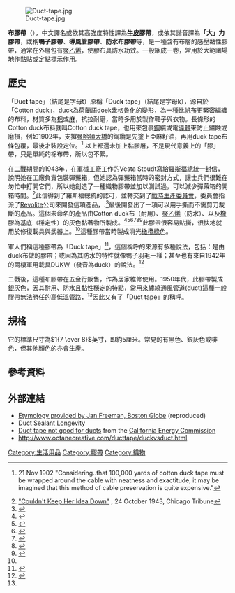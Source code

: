 [[Image:Duct-tape.jpg|thumb]]

'''布膠帶'''（{{lang-en|Duct tape}}），中文譯名或依其高強度特性譯為'''[[牛皮紙|牛皮]]膠帶'''，或依其諧音譯為'''「大」力膠帶'''，或稱'''鴨子膠帶'''、'''導風管膠帶'''、'''防水布膠帶'''等，是一種含有布層的感壓黏性膠帶，通常在外層包有[[聚乙烯|聚乙烯]]，使膠布具防水功效。一般綑成一卷，常用於大範圍場地作黏貼或定點標示作用。

==歷史==
「Duc'''t''' tape」（結尾是字母t）原稱「Duc'''k''' tape」（結尾是字母k），源自於「Cotton duck」，duck為荷蘭語doek[[盎格魯化|盎格魯化]]的變形，為一種比[[帆布|帆布]]更緊密編織的布料，材質多為[[棉|棉]]或[[亞麻|麻]]，抗拉耐磨，當時多用於製作鞋子與衣物。長條形的Cotton duck布料就叫Cotton duck tape，也用來包裹[[鋼|鋼]]纜或電[[導體|導體]]來防止鏽蝕或磨損，例如1902年，支撐[[曼哈頓大橋|曼哈頓大橋]]的鋼纜是先塗上亞麻籽油，再用duck tape布條包覆，最後才裝設定位。<ref name=OED1902>{{Cite web|url=http://eagle.brooklynpubliclibrary.org/Default/Scripting/ArchiveView.asp?skin=BEagle&AppName=2&GZ=T&BaseHref=BEG%2F1902%2F11%2F21&PageSize=3&enter=true&Page=15|title=''Brooklyn Daily Eagle''|deadurl=yes|archiveurl=https://web.archive.org/web/20121017204729/http://eagle.brooklynpubliclibrary.org/Default/Scripting/ArchiveView.asp?skin=BEagle&AppName=2&GZ=T&BaseHref=BEG%2F1902%2F11%2F21&PageSize=3&enter=true&Page=15|archivedate=2012-10-17}} 21 Nov 1902 "Considering..that 100,000 yards of cotton duck tape must be wrapped around the cable with neatness and exactitude, it may be imagined that this method of cable preservation is quite expensive."</ref>
以上都還未加上黏膠層，不是現代意義上的「膠」帶，只是單純的棉布帶，所以包不緊。

在[[二戰|二戰]]期間的1943年，在軍械工廠工作的Vesta Stoudt寫給[[富蘭克林·D·羅斯福|羅斯福總統]]一封信，說明她在工廠負責包裝彈藥箱，但她認為彈藥箱當時的密封方式，讓士兵們很難在匆忙中打開它們，所以她創造了一種織物膠帶並加以測試過，可以減少彈藥箱的開箱時間。<ref>[http://archives.chicagotribune.com/1943/10/24/page/1/article/couldnt-keep-her-idea-down "Couldn't Keep Her Idea Down"] {{webarchive|url=https://web.archive.org/web/20150506050728/http://archives.chicagotribune.com/1943/10/24/page/1/article/couldnt-keep-her-idea-down/ |date=2015-05-06 }}, 24 October 1943, Chicago Tribune</ref>此信得到了羅斯福總統的認可，並轉交到了[[戰時生產委員會|戰時生產委員會]]，委員會指派了[[Revolite|Revolite]]公司來開發這項產品，.<ref>{{cite web |url=http://www.kilmerhouse.com/2012/06/the-woman-who-invented-duct-tape/ |title=The Woman Who Invented Duct Tape |last1=Gurowitz |first1=Margaret |date=June 21, 2012 |website=KilmerHouse.com |publisher=Johnson & Johnson |accessdate=10 January 2014 |deadurl=no |archiveurl=https://web.archive.org/web/20140111053805/http://www.kilmerhouse.com/2012/06/the-woman-who-invented-duct-tape/ |archivedate=11 January 2014 |df= }}</ref>最後開發出了一項可以用手撕而不需剪刀裁斷的產品。這個未命名的產品由Cotton duck布（耐用）、[[聚乙烯|聚乙烯]]（防水）、以及[[橡膠|橡膠]]為基底（穩定性）的灰色黏著物所製成。<ref name=Freeman2003>{{cite news |last=Freeman |first=Jan |title=Tale of the tape |newspaper=Boston Globe |date=March 9, 2003 |url=http://listserv.linguistlist.org/pipermail/ads-l/2005-July/052229.html |accessdate=June 24, 2005 |deadurl=no |archiveurl=https://web.archive.org/web/20151208072454/http://listserv.linguistlist.org/pipermail/ads-l/2005-July/052229.html |archivedate=December 8, 2015 |df= }}</ref><ref name=Jumbo>{{cite book |url=https://books.google.com/books?id=kwLnBY7mLcIC&pg=PA10 |page=10 |title=The Jumbo Duct Tape Book |first1=Jim |last1=Berg |first2=Tim |last2=Nyberg |publisher=Workman Publishing |year=2000 |isbn=0761121102 |deadurl=no |archiveurl=https://web.archive.org/web/20131212151021/http://books.google.com/books?id=kwLnBY7mLcIC&pg=PA10 |archivedate=2013-12-12 |df= }}</ref><ref name=Inventions>{{cite book |url=https://books.google.com/books?id=rVQfBSlAZvAC&pg=PA22 |pages=22–23 |first1=David John |last1=Cole |first2=Eve |last2=Browning |first3=Fred E. H. |last3=Schroeder |title=Encyclopedia of Modern Everyday Inventions |year=2003 |publisher=Greenwood Publishing |isbn=0313313458 |deadurl=no |archiveurl=https://web.archive.org/web/20131213155533/http://books.google.com/books?id=rVQfBSlAZvAC&pg=PA22 |archivedate=2013-12-13 |df= }}</ref><ref name=Manco>{{cite web |url=http://www.duckbrand.com/Duck%20Tape%20Club/history-of-duck-tape.aspx |title=History of Duck Tape |publisher=Duck Brand |accessdate=August 27, 2012 |deadurl=yes |archiveurl=https://web.archive.org/web/20120812084402/http://www.duckbrand.com/Duck%20Tape%20Club/history-of-duck-tape.aspx |archivedate=2012年8月12日 |df= }}</ref><ref>{{cite web|title=Genericide: When a Brand Name Becomes Generic|url=http://www.cbc.ca/ageofpersuasion/episode/season-5/2011/05/06/season-five-genericide-when-a-brand-name-becomes-generic-1/|work=Age of Persuasion|publisher=CBC|accessdate=14 May 2011|deadurl=no|archiveurl=https://web.archive.org/web/20110514150320/http://www.cbc.ca/ageofpersuasion/episode/season-5/2011/05/06/season-five-genericide-when-a-brand-name-becomes-generic-1/|archivedate=14 May 2011|df=}}</ref><ref>{{cite journal |url=https://books.google.com/books?id=zFimLDoTkZQC&pg=PA18 |page=18 |last=Steele |first=Randy |title=Tale of the Tape |work=Boating |date=July 2003 |quote=In 1942 research scientists at Johnson & Johnson sandwiched a layer of mesh fabric—cotton duck—between a top layer of green polyethylene plastic and a bottom layer of rubber glue, and pressed them together. |deadurl=no |archiveurl=https://web.archive.org/web/20160424075143/https://books.google.com/books?id=zFimLDoTkZQC&pg=PA18 |archivedate=2016-04-24 |df= }}</ref>此膠帶很容易貼撕，很快地就用於修復載具與武器上。<ref name=Jumbo/>這種膠帶當時製成消光[[橄欖綠|橄欖綠]]色。

軍人們稱這種膠帶為「Duck tape」<ref name=Forbes>{{cite journal |url=https://www.forbes.com/2006/03/14/tools-duct-tape_cx_de_0315ducttape.html |title=The Other Greatest Tool Ever |last=Ewalt |first=David M. |work=Forbes |date=March 15, 2006 |accessdate=August 27, 2012 |deadurl=no |archiveurl=https://web.archive.org/web/20120911010636/http://www.forbes.com/2006/03/14/tools-duct-tape_cx_de_0315ducttape.html |archivedate=September 11, 2012 |df= }}</ref>，這個稱呼的來源有多種說法，包括：是由duck布做的膠帶；或因為其防水的特性就像鴨子羽毛一樣；甚至也有來自1942年的兩棲軍用載具[[DUKW|DUKW]]（發音為duck）的說法。<ref>{{cite book |url=https://books.google.com/books?id=zWzeKxSYaHIC&pg=PT31 |page=31 |last=Kruszelnicki |first=Karl |title=It Ain't Necessarily So... Bro |publisher=HarperCollins Australia |year=2010 |isbn=0730445267 |volume=8 |series=New Moments in Science |deadurl=no |archiveurl=https://web.archive.org/web/20131214095029/http://books.google.com/books?id=zWzeKxSYaHIC&pg=PT31 |archivedate=2013-12-14 |df= }}</ref>

二戰後，這種布膠帶在五金行販售，作為居家維修使用。1950年代，此膠帶製成銀灰色，因其耐用、防水且黏性穩定的特點，常用來纏繞通風管道(duct)這種一般膠帶無法勝任的高低溫管路，<ref name=Forbes/>因此又有了「Duct tape」的稱呼。

==規格==
它的標準尺寸為<math>1{7 \over 8}</math>英寸，即約5厘米。常見的有黑色、銀灰色或啡色，但其他顏色的亦會生產。

== 參考資料 ==
{{Reflist}}

== 外部連結 ==
<!-- Do Not add Link [[WP:SPAM|WP:SPAM]] here. This list is not intended to be a vehicle for promoting web sites. Links here should contain valuable information -->
* [http://groups.google.com/group/rec.music.gdead/msg/cb7b5453068f86cc Etymology provided by Jan Freeman, Boston Globe] {{Wayback|url=http://groups.google.com/group/rec.music.gdead/msg/cb7b5453068f86cc |date=20121110204135 }} (reproduced)
* [https://web.archive.org/web/20070327194638/http://ducts.lbl.gov/ducttape/ Duct Sealant Longevity]
* [http://www.consumerenergycenter.org/myths/duct_tape.html Duct tape not good for ducts] {{Wayback|url=http://www.consumerenergycenter.org/myths/duct_tape.html |date=20110808130214 }} from the [[California_Energy_Commission|California Energy Commission]]
* http://www.octanecreative.com/ducttape/duckvsduct.html {{Wayback|url=http://www.octanecreative.com/ducttape/duckvsduct.html |date=20110824095810 }}

[[Category:生活用品|Category:生活用品]]
[[Category:膠帶|Category:膠帶]]
[[Category:織物|Category:織物]]